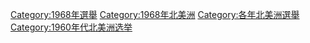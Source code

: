 [[Category:1968年選舉|Category:1968年選舉]]
[[Category:1968年北美洲|Category:1968年北美洲]]
[[Category:各年北美洲選舉|Category:各年北美洲選舉]]
[[Category:1960年代北美洲选举|Category:1960年代北美洲选举]]